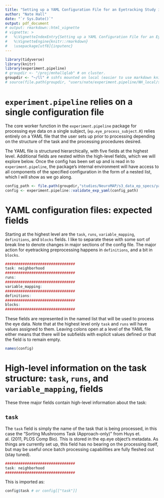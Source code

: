 ```yaml
---
title: "Setting up a YAML Configuration File for an Eyetracking Study in experiment.pipeline"
author: "Nate Hall"
date: "`r Sys.Date()`"
output: pdf_document
# output: rmarkdown::html_vignette
# vignette: >
#   %\VignetteIndexEntry{Setting up a YAML Configuration File for an Eyetracking Study in experiment.pipeline}
#   %\VignetteEngine{knitr::rmarkdown}
#   \usepackage[utf8]{inputenc}
---
```


```r
library(tidyverse)
library(knitr)
library(experiment.pipeline)
# groupdir <- "/proj/mnhallqlab" # on cluster.
groupdir <- "~/ll" # sshfs mounted on local (easier to use markdown knitting functionality)
# source(file.path(groupdir, "users/nate/experiment.pipeline/NH_local/setup_envi.R"))
```

# `experiment.pipeline` relies on a single configuration file
The core worker function in the `experiment.pipeline` package for processing eye data on a single subject, (`ep.eye_process_subject.R`) relies entirely on a YAML file that the user sets up prior to processing depending on the structure of the task and the processing procedures desired. 

The YAML file is structured hierarchically, with five fields at the highest level. Additional fields are nested within the high-level fields, which we will explore below. Once the config has been set up and is read in to `experiment.pipeline`, the package's internal environment will have access to all components of the specified configuration in the form of a nested list, which I will show as we go along. 

```r
config_path <- file.path(groupdir,"studies/NeuroMAP/s3_data_ep_specs/yaml/SortingMushrooms.yaml")
config <- experiment.pipeline::validate_exp_yaml(config_path)
```

# YAML configuration files: expected fields
Starting at the highest level are the `task`, `runs`, `variable_mapping`, `definitions`, and `blocks` fields. I like to separate these with some sort of break line to denote changes in major sections of the config file. The major action for eyetracking preprocessing happens in `definitions`, and a bit in `blocks`. 

```r
################################
task: neighborhood
################################
runs: 
################################
variable_mapping:
################################
definitions:
################################
blocks: 
################################
```

These fields are represented in the named list that will be used to process the eye data. Note that at the highest level only `task` and `runs` will have values assigned to them. Leaving colons open at a level of the YAML file either means that there will be subfields with explicit values defined or that the field is to remain empty. 

```r
names(config)
```


# High-level information on the task structure: `task`, `runs`, and `variable_mapping`, fields
These three major fields contain high-level information about the task:

## `task`

The `task` field is simply the name of the task that is being processed, in this case the "Sorting Mushrooms Task (Approach-only)" from Huys et. al. (2011, PLOS Comp Bio). This is stored in the ep.eye object's metadata. As things are currently set up, this field has no bearing on the processing itself, but may be useful once batch processing capabilities are fully fleshed out (stay tuned). 
<!-- This is primarily important to specify if you are using the batch processing functionality to process a full battery of tasks but is not used much in the processing scripts themselves. -->
```r
################################
task: neighborhood
################################
```
This is imported as:
```r
config$task # or config[["task"]]
```
<!-- 
## `runs`

The `runs` field has yet to be built in and validated, but the idea here is that multiple exact replicas of a task can be denoted by the user and the config file can be used iteratively on each run without issue.

```r
################################
runs:
################################
```
This is imported as (empty in this case):
```r
config$runs # or config[["runs"]]
```

## `variable_mapping`

The `variable_mapping` field provides a mapping between column names in a $behav dataset (implemented elsewhere) for a subject, mapped to generalized task design constructs that are used within the `experiment_pipeline` nomenclature. Subfields nested within `variable_mapping` are specified as such:

```r
################################
variable_mapping:
  id: id
  run:
  phase:
  block: block
  trial: trial
  run_trial:
  block_trial: block_trial
  event: event
  condition: condition
################################
```
This is imported as:
```r
config$variable_mapping # or config[["variable_mapping"]]
```
Each of these subfields map to a specific task-general construct of interest:

- `id`: Unique identifier for the subject/decision-maker 
- `run`: An exact replication of the entire task procedure used to increase degrees of freedom (from the task fMRI literature). If the task is completed just once this can remain empty (as in this case).
- `phase`: A conceptually distinct phase of the task that produces data that should be validated separately (e.g. unique phases of a Pavlovian-Instrumental Transfer task). 
- `block`: A block of trials. The block may have some characteristics (e.g., mostly incongruent trials in a conflict monitoring task or varying reward/punishment probabilities in a Pavlovian conditioning task), but are validated similarly with respect to the phase. 
- `trial`: A replication unit that is repeated several times in order to achieve a more reliable sample of behavior.
It is important to denote what level of the task hierarchy the trial is ordered with respect to. Examples include:
    - `trial`: Trial number over the entire task, continues to increment across runs and blocks.
    - `run_trial`: Trial within a run, which resets to 1 with every new run.
    - `block_trial`: Trial within a block, which resets to 1 with every new block.
- `event`: A component of a trial that occurs in **time** and  constitutes a perceptible event to the subject (e.g., stimulus onset or offset, onset of an auditory cue, display background changes, etc.). Essentially, an **event** is the most atomic unit of task design and represent momentary changes in task demands.
- `condition`: Experiments also have **design factors** or **conditions** that determine the features of any sub-element in the hierarchy. For example, a 'catch trial' in fMRI can consist of a subset of events within a trial: for example Cue and Anticipation, but no Feedback in a monetary incentive delay task. Or a block may consist of mostly congruent trials, which makes the block a test of a "Mostly congruent" condition. **N.B. consider whether conditions should be specified at different levels of the hierarchy, or if they should remain at the trial-level.**

Importantly, these subfields constitute a task-general hierarchy that will be present regardless of the specifics of the task. An single task sits atop this hierarchy and a single config file will be needed to process each task, with phases, blocks, trials, and events all nested within a task.

# Defining key variables for data processing: `definitions`

This field is where most of the action for processing an eyetracking experiment will happen. The `definitions` field will be grouped according to the data modality (`behav`, `eye`, `phys`). We will focus on `eye` definitions here, directions on implementing `behav` and `phys` definitions can be found [here] and [here].

```r
################################
definitions:
  # behav: &behav #shared key mapping for behavior across blocks
  #   response: key_pressed
  #   valid: [space, None]
  #   rt: rt
  #   start_time: #key_resp_10.started
  #   end_time: #key_resp_10.stopped
  eye: &eye
    global:
      prefix: "\\d{3}_[[:upper:]]+"
      gen_log: TRUE
      log_dir: '/proj/mnhallqlab/studies/NeuroMAP/s3_preproc/SortingMushrooms/elog'
      save_preproc: TRUE
      preproc_out: '/proj/mnhallqlab/studies/NeuroMAP/s3_preproc/SortingMushrooms/eye'
      return_raw: TRUE 
    initialize:
      expected_edf_fields: ['raw', 'sacc', 'fix', 'blinks', 'msg', 'input', 'button', 'info', 'asc_file', 'edf_file']
      unify_gaze_events: 
        gaze_events: ['sacc', 'fix', 'blink']
        confirm_correspondence: FALSE
      meta_check:
        meta_vars: ['sample.rate', 'model', 'mono', 'pupil.dtype', 'screen.x', 'screen.y', 'version']
        meta_vals: ['1000', 'EyeLink 1000', 'TRUE', 'AREA', '1920', '1080', '4.594']
        recording_time: [1200, 360] # [expected time (seconds), margin of error above and below]
      inherit_btw_ev: # do certain between-trial messages need to be extracted for any reason? If left out, will skip
        calibration_check:
          cal: ["!CAL CALIBRATION HV9"]
          val: ["!CAL VALIDATION HV9"]
        move_to_within:
          str: ["!MODE RECORD CR 1000 2 1 R", "TRIALID", "END_RECORDING", "TRIAL "]
          align_msg: ["", "!MODE RECORD CR 1000 2 1 R", "TRIAL_OUTCOME", "TRIAL_OUTCOME"]
          pre_post: ["post", "pre", "post", "post"]
    msg_parse:
      extract_event_func_path: '/proj/mnhallqlab/studies/NeuroMAP/s3_data_ep_specs/gen_eye_events/gen_SortingMushrooms_eye_events.R'   # if extraction method == "function" pass path to the function here.
      csv_dir_path: '/proj/mnhallqlab/studies/NeuroMAP/s3_data/SortingMushrooms/eye/eye_event_csvs' # if extraction method %in% c("csv", "function")  path to extract or write event csvs to.
      msg_seq: # &msg_seq #decided to comment this out below for the sake of simplicity.
        msg_start: ["!MODE RECORD CR 1000 2 1 R", "TRIALID", "SYNCTIME", "DISPLAY ON"]
        msg_end: [ "TRIAL_OUTCOME ", "TRIAL "]
        eval_middle: TRUE #smoosh certain event-specific (taken from below) messages in between the task-general beginning and end messages.
        ordered: TRUE
    gaze_preproc:
      aoi:
        indicator: ["!V IAREA RECTANGLE"]
        extraction_method: regex
        extract_coords: ["\\d{3,4} \\d{3,4} \\d{3,4} \\d{3,4}"]
        extract_labs: ["[a-z]+$"]
        split_coords: " "
        tag_raw: FALSE #unless there is some strong reason to need super-high resolution on AOI position (moving AOIs, which are not currently supported), this should be FALSE. Default is FALSE if not included in config.
      downsample:
        factor: 20
        method: "mean"
    pupil_preproc:
      blink_corr:
        ms_before: 100
        ms_after: 100
      filter:
        method: "movingavg" #right now only moving average supported
        window_length: 50 #n measurements to lookback while smoothing, gets passed to pracma::movavg. In ms.
      interpolate:
        algor: "spline"
        maxgap: 1000 ### in ms, will use the original sampling frequency and downsampling factor to convert to nmeasurements.
      baseline_correction:
        method: "subtract"
        dur_ms: 100
        center_on: "DISPLAY ON"
      downsample:
        factor: 50
        method: "mean"
    # qa:
    #   gaze:
    #     na:
    #       check: ["raw", "downsample"]
    #       perc: 30
    #       cols: ["xp", "yp"]
    #   pupil:
    #     na:
    #       check: ["downsample"]
    #       perc: 30
    #       cols: ["ps_bc"]
  # phys:
################################
```

## Overview of `definitions$eye` subfields

```r
names(config$definitions$eye)
```

- `global`: High-level processing options (whether or not to generate an .elog, path to save preprocessed data to, prefix to append to .elog and preprocessed data, whether or not to save raw eyetracking data). See below for defaults and descriptions. 
- `initialize`: Options utilized as the arguments to `ep.eye_initialize` function. Consider initialization options a form of sanity check on the imported .edf file before any major preprocessing is done.
- `msg_parse`: Off of the SR EyeLink, important events are passed as messages in the `ep.eye$msg` field. However, the meaning of these messages often needs to be validated and integrated into the ep.eye hierarchy by the user in order to make the info contained in the .edf file conceptually meaningful. Subfields of `msg_parse` are utilized in the `ep.eye_parse_events` function.
- `gaze_preproc`
- `pupil_preproc`
- `qa`

## `global`
- `prefix`: A regex to append to the saved .elog and preprocessed data. If supplied, experiment.pipeline will attempt to extract the desired prefix from the basename of the .edf file using `stringr::str_extract`. **Importantly**, if passing a regex in your config file, your regex must be double quoted (rather than single) in order to keep `read_yaml` from appending additional escape characters to your string. If this is left null/empty, will simply use the basename of the .edf file being processed. Defaults to NULL.
- `gen_log`: Logical to determine whether to create an .elog file during processing. If NULL or FALSE will print processing documentation to the console. Defaults to TRUE.
- `log_dir`: Path to the directory to store .elog files. If `log_dir` is NULL (default) and `gen_log` is TRUE will write to working directory. 
- `save_preproc`: Logical to determine whether to attempt to save the preprocessed file. Defaults to TRUE.
- `preproc_out`: Path to directory to store preprocessed ep.eye files. Defaults to NULL, which creates a directory, named "preproc" in working directory.
- `return_raw`: Logical to determine whether or not to return ep.eye$raw data. Defaults to FALSE to cut down on file size unless explicitly requested.

## `initialize_opts`
- `expected_edf_fields`: A character vector of field names that should be included in raw all .edf files. It is suggested to read in a single .edf file using `read_edf` and use `names()` to guide what the expected fields are across participants. Defaults to `['raw', 'sacc', 'fix', 'blinks', 'msg', 'input', 'button', 'info', 'asc_file', 'edf_file']`, which should be auto-generated by `read_edf`. So this can generally be ommitted unless there is an exception to this rule.
- `unify_gaze_events`: Character vector including any subset of `['sacc', 'fix', 'blink']` to perform "gaze event unitization" on. This procedure tags specific "gaze events" with unique identifiers, and appends them to `ep.eye[["raw"]]`, `ep.eye[["sacc"]]`, etc. Defaults to `['sacc', 'fix', 'blink']` to unify all gaze events. This is the more time-consuming piece of `ep.eye_initialize` so if your planned analysis focuses on one type of gaze event over another, selecting just a subset can help cut down on computational time (usually on the order of 2-6 min per subject for a 20 min acquisition).
- `meta_check`: Session metadata taken from the `edf[["info"]]` field (see `expected_edf_fields`) is stored in the ep.eye object, and is appended with additional information throughout the course of ep.eye initialization, message parsing, etc. It is recommended to give an example edf file a quick inspection before batch processing. Subfields of `meta_check` validate that the metadata of a given file does not violate expectations. No default, if this field is NULL or absent, checking metadata will be skipped.
  - `meta_vars`: Field names in `ep.eye[["metadata"]]` to be validated against expected values which are passed in `meta_vals`. Usually, it is good to look at an example .edf file to set expectation across subjects. An example of metavariables to check is: `['sample.rate', 'model', 'mono', 'pupil.dtype', 'screen.x', 'screen.y', 'version']` corresponding to recording session parameters (e.g. sampling rate of the eyetracker in Hz, eyetracker model, binocular vs monocular recording, screen display size in pixels, etc.) that should be the same across subjects. 
  - `meta_vals`: Character vector of matched values to validate with respect to `meta_vars`. If the legnth of `meta_vars` and `meta_vals` do not match, this will generate an error. An example of metavalues to check is: ['1000', 'EyeLink 1000', 'TRUE', 'AREA', '1920', '1080', '4.594']
  - `recording_time`: Numeric vector of length 2 indicating the expected time of the recording session **in seconds** and the margin of error above and below the expected recording time without generating an error. For example, if your task should take approximately 20 mins, with a margin of error of 6 mins, one would pass `[1200, 360]`, which would be interpreted to mean that the `ep.eye[["metadata"]][["recording_time"]]` field should be greater than 840 (14 min) and less than 1560 (26 min).

## `msg_parse` 

**Important:** This stage of setting up your ep.eye config file is important and is probably the stage where the most user interface with the raw data is necessary. In this field, you will specify an expected message structure across events and will use one of a few methods to extract the relevant eyetracker messages which denote things things trials starting and stopping, stimuli being presented, and subject choices. These will be added to the raw data and will eventually be downsampled and interpolated when preprocessing the ep.eye option. Thus, it is higly recommended that you use the `ep.eye_msg_report()` function to extract and examine the messages that get passed to the eyetracker and use this information to guide you at this step. 

- `inherit_btw_ev`: Do certain between-event messages need to be extracted into raw and gaze event data frames? If empty, will skip inheritance of between-event messages. Defaults to NULL.
  - `calibration_check`: Check the between-event messages for calibration and validation messages? This simply checks that messages exist that confirm the type of calibration and validation (e.g. 5- vs 9-point calibration etc.) that were performed on this data. If empty, will skip. Defaults to NULL.
    - `cal`: Calibration message to search for (e.g. `['!CAL CALIBRATION HV9']`) 
    - `val`: Calibration message to search for (e.g. `['!CAL VALIDATION HV9']`) 
  - `move_to_within`: **RECONSIDER DEPRECATING THIS FEATURE**
      - `str`: ["TRIALID", "END_RECORDING", "TRIAL "]
      - `align_msg`: ["!MODE RECORD CR 1000 2 1 R", "TRIAL_OUTCOME", "TRIAL_OUTCOME"]
      - `pre_post`: ["pre", "post", "post"]
- `event_info`:  
  - `extraction_method`: Can be 'csv', 'regex', 'function', or 'data.frame'
  - `extract_event_func_path`: If extraction method == "function" pass path to the function here.
  - `csv_path`: If extraction method %in% c("csv", "function")  path to extract or write event csvs to.
  - `msg_seq`: 
    - `msg_start`: ["!MODE RECORD CR 1000 2 1 R", "TRIALID", "SYNCTIME", "DISPLAY ON"]
    - `msg_end`: [ "TRIAL_RESULT ", "TRIAL "]
    - `eval_middle`: TRUE #smoosh certain event-specific (taken from below) messages in between the task-general beginning and end messages.
    - `ordered`: FALSE -->
